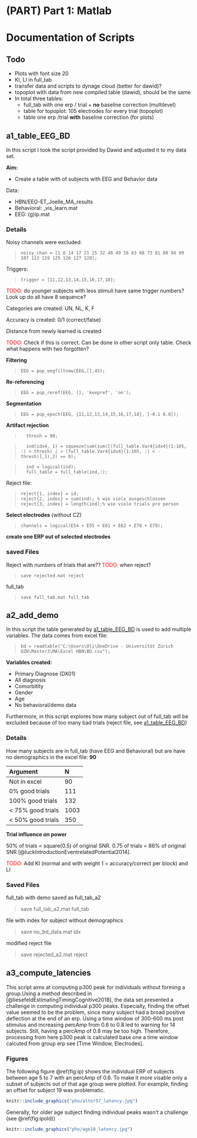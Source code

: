 # (PART) Part 1: Matlab {-}

# Documentation of Scripts 

## Todo {-}

* Plots with font size 20
* KI, LI in full_tab
* transfer data and scripts to dynage cloud (better for dawid)?
* topoplot with data from new compiled table (dawid), should be the same
* In total three tables:
  * full_tab with one erp / trial + **no** baseline correction (multilevel)
  * table for topoplot: 105 electrodes for every trial (topoplot)
  * table one erp /trial **with** baseline correction (for plots)

## a1_table_EEG_BD 

In this script I took the script provided by Dawid and adjusted it to my data set. 

**Aim:** 

* Create a table with of subjects with EEG and Behavior data

Data:

* HBN/EEG-ET_Joelle_MA_results
* Behavioral: _vis_learn.mat
* EEG: (g)ip.mat
  
### Details 

Noisy channels were excluded: 

>     noisy_chan = [1 8 14 17 21 25 32 48 49 56 63 68 73 81 88 94 99 107 113 119 125 126 127 128];

Triggers:

>     trigger = [11,12,13,14,15,16,17,18];


<span style="color: red;">TODO:</span>  do younger subjects with less stimuli have  same trigger numbers? Look up do all have 8 sequence?

Categories are created: UN, NL, K, F

Accuracy is created: 0/1 (correct/false) 

Distance from newly learned is created

<span style="color: red;">TODO:</span>  Check if this is correct. Can be done in other script only table. Check what happens with two forgotten? 

**Filtering** 

>     EEG = pop_eegfiltnew(EEG,[],45);

**Re-referencing** 

>     EEG = pop_reref(EEG, [], 'keepref', 'on');

**Segmentation**

>     EEG = pop_epoch(EEG, {11,12,13,14,15,16,17,18}, [-0.1 0.8]); 

**Artifact rejection**


>       thresh = 90;

>       ind(idx4, 1) = squeeze(sum(sum([(full_table.Var4{idx4}(1:105, :) > thresh) | > (full_table.Var4{idx4}(1:105, :) < -thresh)],1),2) == 0);

>       ind = logical(ind);
>       full_table = full_table(ind,:);

Reject file: 

>     reject{1, index} = id;
>     reject{2, index} = sum(ind); % wie viele ausgeschlossen
>     reject{3, index} = length(ind);% wie viele trials pro person
        
**Select electrodes** (without CZ) 

>     channels = logical(E54 + E55 + E61 + E62 + E78 + E79);

**create one ERP out of selected electrodes**


### saved Files

Reject with numbers of trials that are?? <span style="color: red;">TODO:</span>  when reject?

>     save rejected.mat reject

full_tab 

>     save full_tab.mat full_tab

## a2_add_demo

In this script the table generated by [a1_table_EEG_BD] is used to add multiple variables. The data comes from excel file: 

>     bd = readtable("C:\Users\Oli\OneDrive - Universität Zürich UZH\Master3\MA\Excel HBN\BD.csv");

**Variables created:** 

* Primary Diagnose (DX01)
* All diagnosis 
* Comorbitity
* Gender
* Age 
* No behavioral/demo data 

Furthermore, in this script explores how many subject out of full_tab will be excluded because of too many bad trials (reject file, see [a1_table_EEG_BD])

### Details 

How many subjects are in full_tab (have EEG and Behavioral) but are have no demographics in the excel file: **90** 


| Argument         | N |
|:------------|:------------|
|Not in excel | 90      |
|0% good trials |   111    |
|100% good trials |   132    |
|< 75% good trials |    1003    |
|< 50% good trials |   350   |


**Trial influence on power** 

50% of trials = square(0.5) of original SNR. 0.75 of trials = 86% of original SNR [@luckIntroductionEventrelatedPotential2014]. 



<span style="color: red;">TODO:</span> Add KI (normal and with weight 1 = accuracy/correct per block) and LI 


### Saved Files 

full_tab with demo saved as full_tab_a2

>   save full_tab_a2.mat full_tab  

file with index for subject without demographics 

>   save no_bd_data.mat idx

modified reject file

>   save rejected_a2.mat reject 


## a3_compute_latencies

This script aims at computing p300 peak for individuals without forming a group.Using a method described in [@liesefeldEstimatingTimingCognitive2018], the data set presented a challenge in computing individual p300 peaks. Especially, finding the offset value seemed to be the problem, since many subject had a broad positive deflection at the end of an erp. Using a time window of 300-600 ms post stimulus and increasing percAmp from 0.6 to 0.8 led to warning for 14 subjects. Still, having a percAmp of 0.8 may be too high. 
Therefore, processing from here p300 peak is calculated base one a time window calcuted from group erp see [Time Window, Electrodes]. 



### Figures

The following figure \@ref(fig:ip) shows the individual ERP of subjects between age 5 to 7 with an percAmp of 0.6. To make it more visable only a subset of subjects out of that age group were plotted. For example, finding an offset for subject 19 was problematic. 

```r
knitr::include_graphics("pho/alter57_latency.jpg")
```


Generally, for older age subject finding individual peaks wasn't a challenge (see \@ref(fig:ipold))

```r
knitr::include_graphics("pho/age18_latency.jpg")
```
